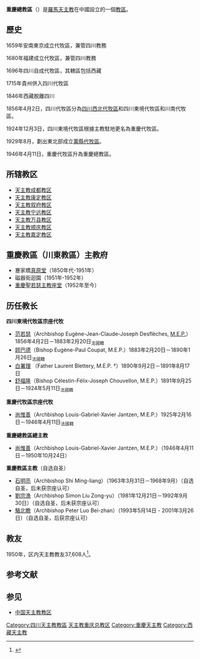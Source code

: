 {{Infobox Roman Catholic diocese
|Roman Catholic Diocese of = 天主教重庆总教区
|Latin name of diocese = Archidioecesis Ciomchimensis
|image = 
|caption = 
|location = [[中国|中国]][[重庆市|重庆市]]
|territory = [[重庆市|重庆市]]、[[四川省|四川省]]
|population = 
|rite = [[罗马礼|罗马礼]]
|patron = 
|province = 四川
|established = 1856年
|cathedral = [[若瑟堂_(重庆)|聖若瑟主教座堂]]
|co-cathedral =
|leadership = [[总主教|总主教]]
|website = http://www.cqtzj.org/
|pope = 
|metropolitan = （空位）
|ordinary = 
|coadjutor archbishop =
|coadjutor bishop =
|auxiliary =
|emeritus =
}}

'''重慶總教區'''（{{lang-la|'''Archidioecesis Ciomchimensis'''}}）是[[羅馬天主教|羅馬天主教]]在中國設立的一個[[教區|教區]]。

==歷史==
1659年安南東京成立代牧區，兼管四川教務

1680年福建成立代牧區，兼管四川教務

1696年四川自成代牧區，其轄區包括西藏

1715年貴州併入四川代牧區

1846年西藏脫離四川

1856年4月2日，四川代牧區分為[[成都教區|四川西北代牧區]]和四川東境代牧區和川南代牧區。

1924年12月3日，四川東境代牧區根據主教駐地更名為重慶代牧區。

1929年8月，劃出東北部成立[[萬縣代牧區|萬縣代牧區]]。

1946年4月11日，重慶代牧區升為重慶總教區。

==所辖教区==
*[[天主教成都教区|天主教成都教区]]
*[[天主教康定教区|天主教康定教区]]
*[[天主教叙府教区|天主教叙府教区]]
*[[天主教宁远教区|天主教宁远教区]]
*[[天主教万县教区|天主教万县教区]]
*[[天主教顺庆教区|天主教顺庆教区]]
*[[天主教嘉定教区|天主教嘉定教区]]

==重慶教區（川東教區）主教府==
*蹇家橋[[真原堂|真原堂]]（1850年代-1951年）
*磁器街迴園（1951年-1952年）
*[[若瑟堂_(重庆)|重慶聖若瑟主教座堂]]（1952年至今）

==历任教长==
'''四川東境代牧區宗座代牧'''
*[[范若瑟|范若瑟]]（Archbishop Eugène-Jean-Claude-Joseph Desflèches, [[巴黎外方傳教會|M.E.P.]]） 1856年4月2日－1883年2月20日<sub>法國籍</sub>
*[[顾巴德|顾巴德]]（Bishop Eugène-Paul Coupat, M.E.P.）1883年2月20日－1890年1月26日<sub>法國籍</sub>
*[[白署理|白署理]] （Father Laurent Blettery, M.E.P. †）1890年9月2日－1891年8月17日
*[[舒福隆|舒福隆]]（Bishop Célestin-Félix-Joseph Chouvellon, M.E.P.）1891年9月25日－1924年5月11日<sub>法國籍</sub>

'''重慶代牧區宗座代牧'''
*[[尚惟善|尚惟善]]（Archbishop Louis-Gabriel-Xavier Jantzen, M.E.P.）1925年2月16日－1946年4月11日<sub>法國籍</sub>

'''重慶總教區總主教'''
*[[尚惟善|尚惟善]]（Archbishop Louis-Gabriel-Xavier Jantzen, M.E.P.）（1946年4月11日－1950年10月24日） 

'''重慶教區主教'''（自选自圣）
*[[石明亮|石明亮]]（Archbishop Shi Ming-liang）（1963年3月31日－1968年9月）（自选自圣，后未获宗座认可）
*[[劉宗漁|劉宗漁]]（Archbishop Simon Liu Zong-yu）（1981年12月21日－1992年9月30日）（自选自圣，后未获宗座认可）
*[[駱北瞻|駱北瞻]]（Archbishop Peter Luo Bei-zhan）（1993年5月14日 - 2001年3月26日）（自选自圣，后获宗座认可）

==教友==
1950年，区内天主教教友37,608人<ref>{{Cite web |url=http://www.catholic-hierarchy.org/diocese/dchun.html |title=Diocese of Chungking |access-date=2007-10-19 |archive-date=2020-11-08 |archive-url=https://web.archive.org/web/20201108102230/https://www.catholic-hierarchy.org/diocese/dchun.html |dead-url=no }}</ref>。

==参考文献==
<div class="references-small">
<references />
</div> 

==参见==
*[[中国天主教教区|中国天主教教区]]

{{中国天主教教区}}

[[Category:四川天主教教區|Category:四川天主教教區]]
[[Category:天主教重庆总教区|]]
[[Category:重慶天主教|Category:重慶天主教]]
[[Category:西藏天主教|Category:西藏天主教]]